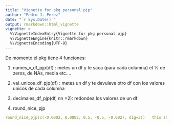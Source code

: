 ```yaml
---
title: "Vignette for pkg personal pjp"
author: "Pedro J. Perez"
date: "`r Sys.Date()`"
output: rmarkdown::html_vignette
vignette: >
  %\VignetteIndexEntry{Vignette for pkg personal pjp}
  %\VignetteEngine{knitr::rmarkdown}
  %\VignetteEncoding{UTF-8}
---
```



De momento el pkg tiene 4 funciones:

1) names_v_df_pjp(df) : metes un df y te saca (para cada columna) el % de zeros, de NAs, media etc....  

2) val_unicos_df_pjp(df) : metes un df y te devuleve otro df con los valores unicos de cada columna  

3) decimales_df_pjp(df, nn =2): redondea los valores de un df  

4) round_nice_pjp

``` yaml
round_nice_pjp(c(-0.0002, 0.0002, 0.5, -0.5, -0.002), dig=3))   this should return c("0.000", "0.000", "0.500", "-0.500", "-0.002")
```